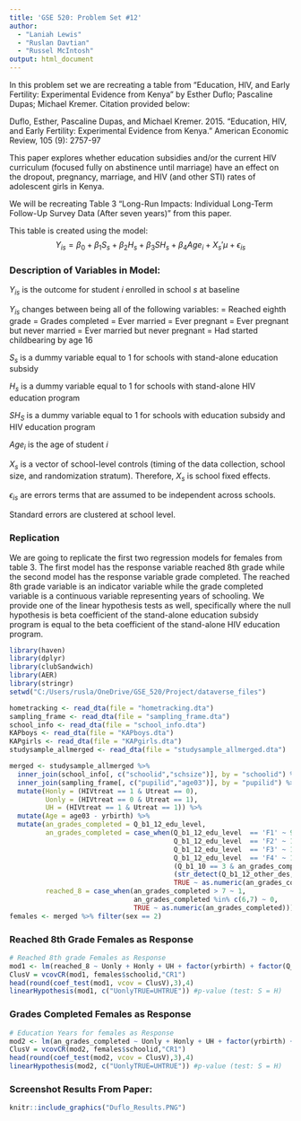 ---
title: 'GSE 520: Problem Set #12'
author: 
  - "Laniah Lewis"
  - "Ruslan Davtian"
  - "Russel McIntosh"
output: html_document
---

In this problem set we are recreating a table from "Education, HIV, and Early Fertility: Experimental Evidence from Kenya" by Esther Duflo; Pascaline Dupas; Michael Kremer. Citation provided below:

Duflo, Esther, Pascaline Dupas, and Michael Kremer. 2015. "Education, HIV, and Early Fertility: Experimental Evidence from Kenya." American Economic Review, 105 (9): 2757-97

This paper explores whether education subsidies and/or the current HIV curriculum (focused fully on abstinence until marriage) have an effect on the dropout, pregnancy, marriage, and HIV (and other STI) rates of adolescent girls in Kenya.

We will be recreating Table 3 "Long-Run Impacts: Individual Long-Term Follow-Up Survey Data (After seven years)" from this paper.

This table is created using the model:
$$Y_{is} = \beta_0 + β_1S_s + \beta_2H_s + \beta_3SH_s + \beta_4Age_i + X_s'μ + \epsilon_{is}$$

### Description of Variables in Model:

$Y_{is}$ is the outcome for student $i$ enrolled in school $s$ at baseline

$Y_{is}$ changes between being all of the following variables:
= Reached eighth grade
= Grades completed
= Ever married
= Ever pregnant
= Ever pregnant but never married
= Ever married but never pregnant
= Had started childbearing by age 16


$S_s$ is a dummy variable equal to 1 for schools with stand-alone education subsidy

$H_s$ is a dummy variable equal to 1 for schools with  stand-alone HIV education program

$SH_S$ is a dummy variable equal to 1 for schools with education subsidy and HIV education program

$Age_i$ is the age of student $i$

$X_s$ is a vector of school-level controls (timing of the data collection, school size, and randomization stratum). Therefore, $X_s$ is school fixed effects.

$\epsilon_{is}$ are errors terms that are assumed to be independent across schools. 

Standard errors are clustered at school level.

### Replication

We are going to replicate the first two regression models for females from table 3. The first model has the response variable reached 8th grade while the second model has the response variable grade completed. The reached 8th grade variable is an indicator variable while the grade completed variable is a continuous variable representing years of schooling. We provide one of the linear hypothesis tests as well, specifically where the null hypothesis is beta coefficient of the stand-alone education subsidy program is equal to the beta coefficient of the stand-alone HIV education program.

```{r, warning = FALSE, message = FALSE}
library(haven)
library(dplyr)
library(clubSandwich)
library(AER)
library(stringr)
setwd("C:/Users/rusla/OneDrive/GSE_520/Project/dataverse_files")

hometracking <- read_dta(file = "hometracking.dta")
sampling_frame <- read_dta(file = "sampling_frame.dta")
school_info <- read_dta(file = "school_info.dta")
KAPboys <- read_dta(file = "KAPboys.dta")
KAPgirls <- read_dta(file = "KAPgirls.dta")
studysample_allmerged <- read_dta(file = "studysample_allmerged.dta")
```

```{r, warning = FALSE, message = FALSE}
merged <- studysample_allmerged %>% 
  inner_join(school_info[, c("schoolid","schsize")], by = "schoolid") %>%
  inner_join(sampling_frame[, c("pupilid","age03")], by = "pupilid") %>%
  mutate(Honly = (HIVtreat == 1 & Utreat == 0),
         Uonly = (HIVtreat == 0 & Utreat == 1),
         UH = (HIVtreat == 1 & Utreat == 1)) %>%
  mutate(Age = age03 - yrbirth) %>%
  mutate(an_grades_completed = Q_b1_12_edu_level,
         an_grades_completed = case_when(Q_b1_12_edu_level  == 'F1' ~ 9,
                                         Q_b1_12_edu_level  == 'F2' ~ 10,
                                         Q_b1_12_edu_level  == 'F3' ~ 11,
                                         Q_b1_12_edu_level  == 'F4' ~ 12,
                                         (Q_b1_10 == 3 & an_grades_completed  == "") ~ 11,
                                         (str_detect(Q_b1_12_other_des, "COLL") & an_grades_completed == "") ~ 13,
                                         TRUE ~ as.numeric(an_grades_completed)),
         reached_8 = case_when(an_grades_completed > 7 ~ 1, 
                               an_grades_completed %in% c(6,7) ~ 0,
                               TRUE ~ as.numeric(an_grades_completed)))
females <- merged %>% filter(sex == 2)
```

### Reached 8th Grade Females as Response

```{r}
# Reached 8th grade Females as Response
mod1 <- lm(reached_8 ~ Uonly + Honly + UH + factor(yrbirth) + factor(Q_year) + schsize + factor(stratum), data = females, weights = weight_sample)
ClusV = vcovCR(mod1, females$schoolid,"CR1")
head(round(coef_test(mod1, vcov = ClusV),3),4)
linearHypothesis(mod1, c("UonlyTRUE=UHTRUE")) #p-value (test: S = H)
```

### Grades Completed Females as Response

```{r}
# Education Years for females as Response
mod2 <- lm(an_grades_completed ~ Uonly + Honly + UH + factor(yrbirth) + factor(Q_year) + schsize + factor(stratum), data = females, weights = weight_sample)
ClusV = vcovCR(mod2, females$schoolid,"CR1")
head(round(coef_test(mod2, vcov = ClusV),3),4) 
linearHypothesis(mod2, c("UonlyTRUE=UHTRUE")) #p-value (test: S = H)
```


### Screenshot Results From Paper:

```{r pressure, echo=FALSE, fig.cap="Table 3 from Duflo Paper", out.width = '50%'}
knitr::include_graphics("Duflo_Results.PNG")
```

